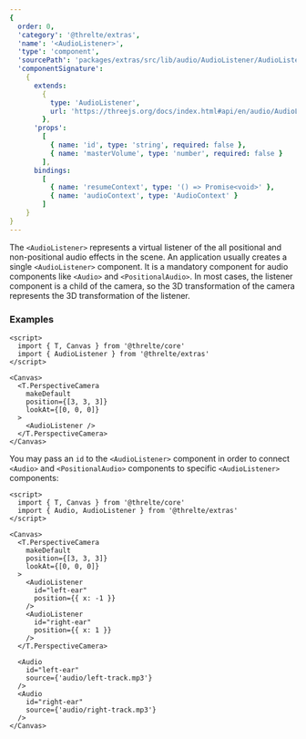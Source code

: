 ```yaml
---
{
  order: 0,
  'category': '@threlte/extras',
  'name': '<AudioListener>',
  'type': 'component',
  'sourcePath': 'packages/extras/src/lib/audio/AudioListener/AudioListener.svelte',
  'componentSignature':
    {
      extends:
        {
          type: 'AudioListener',
          url: 'https://threejs.org/docs/index.html#api/en/audio/AudioListener'
        },
      'props':
        [
          { name: 'id', type: 'string', required: false },
          { name: 'masterVolume', type: 'number', required: false }
        ],
      bindings:
        [
          { name: 'resumeContext', type: '() => Promise<void>' },
          { name: 'audioContext', type: 'AudioContext' }
        ]
    }
}
---
```


The `<AudioListener>` represents a virtual listener of the all positional and non-positional audio effects in the scene.
An application usually creates a single `<AudioListener>` component. It is a mandatory component for audio components like `<Audio>` and `<PositionalAudio>`.
In most cases, the listener component is a child of the camera, so the 3D transformation of the camera represents the 3D transformation of the listener.

### Examples

```svelte
<script>
  import { T, Canvas } from '@threlte/core'
  import { AudioListener } from '@threlte/extras'
</script>

<Canvas>
  <T.PerspectiveCamera
    makeDefault
    position={[3, 3, 3]}
    lookAt={[0, 0, 0]}
  >
    <AudioListener />
  </T.PerspectiveCamera>
</Canvas>
```

You may pass an `id` to the `<AudioListener>` component in order to connect `<Audio>` and `<PositionalAudio>` components to specific `<AudioListener>` components:

```svelte
<script>
  import { T, Canvas } from '@threlte/core'
  import { Audio, AudioListener } from '@threlte/extras'
</script>

<Canvas>
  <T.PerspectiveCamera
    makeDefault
    position={[3, 3, 3]}
    lookAt={[0, 0, 0]}
  >
    <AudioListener
      id="left-ear"
      position={{ x: -1 }}
    />
    <AudioListener
      id="right-ear"
      position={{ x: 1 }}
    />
  </T.PerspectiveCamera>

  <Audio
    id="left-ear"
    source={'audio/left-track.mp3'}
  />
  <Audio
    id="right-ear"
    source={'audio/right-track.mp3'}
  />
</Canvas>
```
